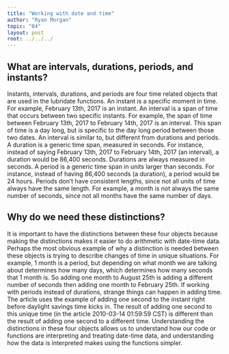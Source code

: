 ```yaml
---
title: "Working with date and time"
author: "Ryan Morgan"
topic: "04"
layout: post
root: ../../../
---
```



## What are intervals, durations, periods, and instants?

Instants, intervals, durations, and periods are four time related objects that are used in the lubridate functions. An instant is a specific moment in time. For example, February 13th, 2017 is an instant. An interval is a span of time that occurs between two specific instants. For example, the span of time between February 13th, 2017 to February 14th, 2017 is an interval. This span of time is a day long, but is specific to the day long period between those two dates. An interval is similar to, but different from durations and periods. A duration is a generic time span, measured in seconds. For instance, instead of saying February 13th, 2017 to February 14th, 2017 (an interval), a duration would be 86,400 seconds. Durations are always measured in seconds. A period is a generic time span in units larger than seconds. For instance, instead of having 86,400 seconds (a duration), a period would be 24 hours. Periods don’t have consistent lengths, since not all units of time always have the same length. For example, a month is not always the same number of seconds, since not all months have the same number of days. 

## Why do we need these distinctions?

It is important to have the distinctions between these four objects because making the distinctions makes it easier to do arithmetic with date-time data. Perhaps the most obvious example of why a distinction is needed between these objects is trying to describe changes of time in unique situations. For example, 1 month is a period, but depending on what month we are talking about determines how many days, which determines how many seconds that 1 month is. So adding one month to August 25th is adding a different number of seconds then adding one month to February 25th. If working with periods instead of durations, strange things can happen in adding time. The article uses the example of adding one second to the instant right before daylight savings time kicks in. The result of adding one second to this unique time (in the article 2010-03-14 01:59:59 CST) is different than the result of adding one second to a different time. Understanding the distinctions in these four objects allows us to understand how our code or functions are interpreting and treating date-time data, and understanding how the data is interpreted makes using the functions simpler.

